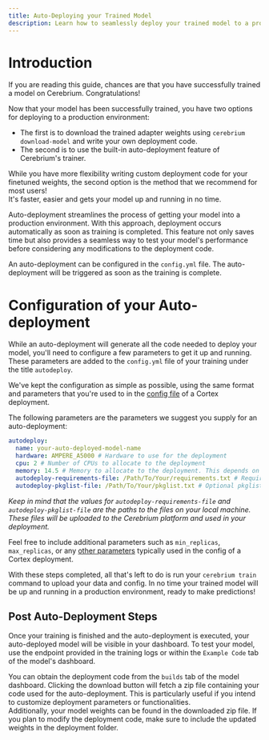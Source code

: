 ```yaml
---
title: Auto-Deploying your Trained Model
description: Learn how to seamlessly deploy your trained model to a production environment.
---
```


# Introduction

If you are reading this guide, chances are that you have successfully trained a model on Cerebrium. Congratulations!

Now that your model has been successfully trained, you have two options for deploying to a production environment:

- The first is to download the trained adapter weights using `cerebrium download-model` and write your own deployment code.
- The second is to use the built-in auto-deployment feature of Cerebrium's trainer.

While you have more flexibility writing custom deployment code for your finetuned weights, the second option is the method that we recommend for most users!  
It's faster, easier and gets your model up and running in no time.

Auto-deployment streamlines the process of getting your model into a production environment. With this approach, deployment occurs automatically as soon as training is completed. This feature not only saves time but also provides a seamless way to test your model's performance before considering any modifications to the deployment code.

An auto-deployment can be configured in the `config.yml` file. The auto-deployment will be triggered as soon as the training is complete.

# Configuration of your Auto-deployment

While an auto-deployment will generate all the code needed to deploy your model, you'll need to configure a few parameters to get it up and running. These parameters are added to the `config.yml` file of your training under the title `autodeploy`.

We've kept the configuration as simple as possible, using the same format and parameters that you're used to in the [config file](cerebrium/cortex/advanced-functionality/init-cortex-project) of a Cortex deployment.

The following parameters are the parameters we suggest you supply for an auto-deployment:

```yaml
autodeploy:
  name: your-auto-deployed-model-name
  hardware: AMPERE_A5000 # Hardware to use for the deployment
  cpu: 2 # Number of CPUs to allocate to the deployment
  memory: 14.5 # Memory to allocate to the deployment. This depends on your model but for most 7B models, 14.5GB is sufficient.
  autodeploy-requirements-file: /Path/To/Your/requirements.txt # Requirements that you would need in a cortex deployment
  autodeploy-pkglist-file: /Path/To/Your/pkglist.txt # Optional pkglist that you would need in a cortex deployment
```

_Keep in mind that the values for `autodeploy-requirements-file` and `autodeploy-pkglist-file` are the paths to the files on your local machine. These files will be uploaded to the Cerebrium platform and used in your deployment._

Feel free to include additional parameters such as `min_replicas`, `max_replicas`, or any [other parameters](cerebrium/cortex/introduction) typically used in the config of a Cortex deployment.

With these steps completed, all that's left to do is run your `cerebrium train` command to upload your data and config. In no time your trained model will be up and running in a production environment, ready to make predictions!

## Post Auto-Deployment Steps

Once your training is finished and the auto-deployment is executed, your auto-deployed model will be visible in your dashboard. To test your model, use the endpoint provided in the training logs or within the `Example Code` tab of the model's dashboard.

You can obtain the deployment code from the `builds` tab of the model dashboard. Clicking the download button will fetch a zip file containing your code used for the auto-deployment. This is particularly useful if you intend to customize deployment parameters or functionalities.  
Additionally, your model weights can be found in the downloaded zip file. If you plan to modify the deployment code, make sure to include the updated weights in the deployment folder.
